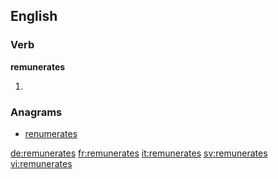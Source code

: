 ==English==

===Verb===
'''remunerates'''

# {{third-person singular of|remunerate}}

===Anagrams===
* [[renumerates#English|renumerates]]

[[de:remunerates]]
[[fr:remunerates]]
[[it:remunerates]]
[[sv:remunerates]]
[[vi:remunerates]]